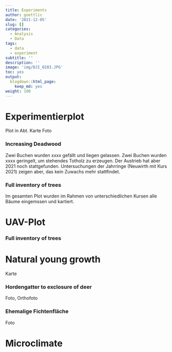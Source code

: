 ```yaml
---
title: Experiments
author: goettlic
date: '2021-12-05'
slug: []
categories:
  - Analysis
  - Data
tags:
  - data
  - experiment
subtitle: ''
description: ''
image: 'img/DJI_0283.JPG'
toc: yes
output:
  blogdown::html_page:
    keep_md: yes
weight: 100
---
```

# Experimentierplot
Plot in Abt. 
Karte
Foto

### Increasing Deadwood
Zwei Buchen wurden xxxx gefällt und liegen gelassen. Zwei Buchen wurden xxxx geringelt, um stehendes Totholz zu erzeugen. Der Austrieb hat aber 2021 noch stattgefunden. Untersuchungen der Jahrringe (Neuwirth mit Kurs 2021) zeigen aber, das kein Zuwachs mehr stattfindet.

### Full inventory of trees
Im gesamten Plot wurden im Rahmen von unterschiedlichen Kursen alle Bäume eingemssen und kartiert. 

# UAV-Plot

### Full inventory of trees

# Natural young growth
Karte

### Hordengatter to exclosure of deer
Foto, Orthofoto

### Ehemalige Fichtenfläche
Foto

# Microclimate
